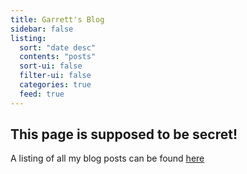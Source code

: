 ```yaml
---
title: Garrett's Blog
sidebar: false
listing:
  sort: "date desc"
  contents: "posts"
  sort-ui: false
  filter-ui: false
  categories: true
  feed: true
---
```


:::{.callout-warning}
# This page is supposed to be secret!

A listing of all my blog posts can be found [here](../index.qmd#blogs)
:::
